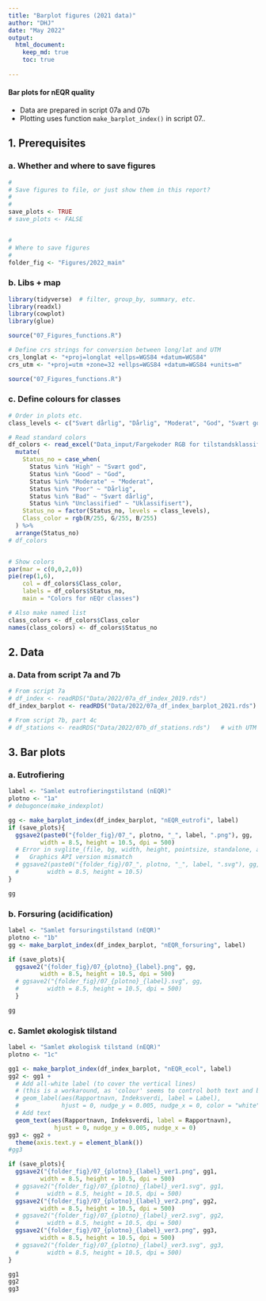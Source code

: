```yaml
---
title: "Barplot figures (2021 data)"
author: "DHJ"
date: "May 2022"
output: 
  html_document:
    keep_md: true
    toc: true
    
---
```


#### Bar plots for nEQR quality   

* Data are prepared in script 07a and 07b  
* Plotting uses function `make_barplot_index()` in script 07..  

## 1. Prerequisites  

### a. Whether and where to save figures  
```r
#
# Save figures to file, or just show them in this report?
#
#
save_plots <- TRUE
# save_plots <- FALSE


#
# Where to save figures
#
folder_fig <- "Figures/2022_main"

```

### b. Libs + map  
```r

library(tidyverse)  # filter, group_by, summary, etc.
library(readxl)
library(cowplot)
library(glue)

source("07_Figures_functions.R")

# Define crs strings for conversion between long/lat and UTM
crs_longlat <- "+proj=longlat +ellps=WGS84 +datum=WGS84"
crs_utm <- "+proj=utm +zone=32 +ellps=WGS84 +datum=WGS84 +units=m"

source("07_Figures_functions.R")

```

### c. Define colours for classes  
```r

# Order in plots etc.
class_levels <- c("Svært dårlig", "Dårlig", "Moderat", "God", "Svært god", "Uklassifisert")

# Read standard colors
df_colors <- read_excel("Data_input/Fargekoder RGB for tilstandsklassifisering.xlsx", sheet = 2) %>%
  mutate(
    Status_no = case_when(
      Status %in% "High" ~ "Svært god",
      Status %in% "Good" ~ "God",
      Status %in% "Moderate" ~ "Moderat",
      Status %in% "Poor" ~ "Dårlig",
      Status %in% "Bad" ~ "Svært dårlig",
      Status %in% "Unclassified" ~ "Uklassifisert"),
    Status_no = factor(Status_no, levels = class_levels),
    Class_color = rgb(R/255, G/255, B/255)
  ) %>%
  arrange(Status_no)
# df_colors


# Show colors
par(mar = c(0,0,2,0))
pie(rep(1,6), 
    col = df_colors$Class_color, 
    labels = df_colors$Status_no, 
    main = "Colors for nEQr classes")  

# Also make named list
class_colors <- df_colors$Class_color
names(class_colors) <- df_colors$Status_no

```

## 2. Data   

### a. Data from script 7a and 7b  
```r

# From script 7a
# df_index <- readRDS("Data/2022/07a_df_index_2019.rds")
df_index_barplot <- readRDS("Data/2022/07a_df_index_barplot_2021.rds")

# From script 7b, part 4c
# df_stations <- readRDS("Data/2022/07b_df_stations.rds")   # with UTM 32 coordinates

```


## 3. Bar plots

### a. Eutrofiering
```r
label <- "Samlet eutrofieringstilstand (nEQR)"
plotno <- "1a"
# debugonce(make_indexplot)

gg <- make_barplot_index(df_index_barplot, "nEQR_eutrofi", label)
if (save_plots){
  ggsave2(paste0("{folder_fig}/07_", plotno, "_", label, ".png"), gg, 
         width = 8.5, height = 10.5, dpi = 500)
  # Error in svglite_(file, bg, width, height, pointsize, standalone, aliases) : 
  #   Graphics API version mismatch
  # ggsave2(paste0("{folder_fig}/07_", plotno, "_", label, ".svg"), gg, 
  #        width = 8.5, height = 10.5)
}

gg

```

### b. Forsuring (acidification)
```r

label <- "Samlet forsuringstilstand (nEQR)"
plotno <- "1b"
gg <- make_barplot_index(df_index_barplot, "nEQR_forsuring", label)

if (save_plots){
  ggsave2("{folder_fig}/07_{plotno}_{label}.png", gg, 
         width = 8.5, height = 10.5, dpi = 500)
  # ggsave2("{folder_fig}/07_{plotno}_{label}.svg", gg, 
  #        width = 8.5, height = 10.5, dpi = 500)
  }

gg

```


### c. Samlet økologisk tilstand 
```r

label <- "Samlet økologisk tilstand (nEQR)"
plotno <- "1c"

gg1 <- make_barplot_index(df_index_barplot, "nEQR_ecol", label)
gg2 <- gg1 + 
  # Add all-white label (to cover the vertical lines)
  # (this is a workaround, as 'colour' seems to control both text and border colour...)
  # geom_label(aes(Rapportnavn, Indeksverdi, label = Label),
  #            hjust = 0, nudge_y = 0.005, nudge_x = 0, color = "white", fill = "white") +
  # Add text
  geom_text(aes(Rapportnavn, Indeksverdi, label = Rapportnavn),
             hjust = 0, nudge_y = 0.005, nudge_x = 0)
gg3 <- gg2 + 
  theme(axis.text.y = element_blank())
#gg3

if (save_plots){
  ggsave2("{folder_fig}/07_{plotno}_{label}_ver1.png", gg1, 
         width = 8.5, height = 10.5, dpi = 500)
  # ggsave2("{folder_fig}/07_{plotno}_{label}_ver1.svg", gg1, 
  #        width = 8.5, height = 10.5, dpi = 500)
  ggsave2("{folder_fig}/07_{plotno}_{label}_ver2.png", gg2, 
         width = 8.5, height = 10.5, dpi = 500)
  # ggsave2("{folder_fig}/07_{plotno}_{label}_ver2.svg", gg2, 
  #        width = 8.5, height = 10.5, dpi = 500)
  ggsave2("{folder_fig}/07_{plotno}_{label}_ver3.png", gg3, 
         width = 8.5, height = 10.5, dpi = 500)
  # ggsave2("{folder_fig}/07_{plotno}_{label}_ver3.svg", gg3, 
  #        width = 8.5, height = 10.5, dpi = 500)
}

gg1
gg2
gg3


```
